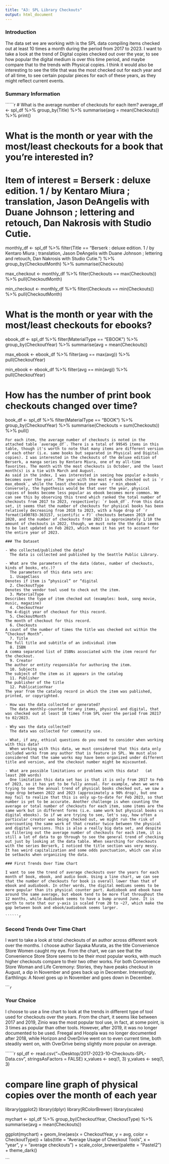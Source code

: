 ```yaml
---
title: "A3: SPL Library Checkouts"
output: html_document
---
```


### Introduction

The data set we are working with is the SPL data compiling items checked out at least 10 times a month during the period from 2017 to 2023. I want to take a look at the trend of Digital copies checked out over the year, to see how popular the digital medium is over this time period, and maybe compare that to the trends with Physical copies. I think it would also be interesting to see the title that was the most checked out for each year and of all time, to see certain popular pieces for each of these years, as they might reflect current events. 

### Summary Information

``````r
# What is the average number of checkouts for each item?
average_df <- spl_df %>%
  group_by(Title) %>%
  summarise(avg = mean(Checkouts)) %>%
  print()

# What is the month or year with the most/least checkouts for a book that you're interested in?
# Item of interest = Berserk : deluxe edition. 1 / by Kentaro Miura ; translation, Jason DeAngelis with Duane Johnson ; lettering and retouch, Dan Nakrosis with Studio Cutie.
monthly_df <- spl_df %>% 
  filter(Title == "Berserk : deluxe edition. 1 / by Kentaro Miura ; translation, Jason DeAngelis with Duane Johnson ; lettering and retouch, Dan Nakrosis with Studio Cutie.") %>%
  group_by(CheckoutMonth) %>%
  summarise(Checkouts) 

max_checkout <- monthly_df %>%
  filter(Checkouts == max(Checkouts)) %>%
  pull(CheckoutMonth)

min_checkout <- monthly_df %>%
  filter(Checkouts == min(Checkouts)) %>%
  pull(CheckoutMonth)
  
# What is the month or year with the most/least checkouts for ebooks?
ebook_df <- spl_df %>%
  filter(MaterialType == "EBOOK") %>%
  group_by(CheckoutYear) %>%
  summarise(avg = mean(Checkouts))

max_ebook <- ebook_df %>%
  filter(avg == max(avg)) %>%
  pull(CheckoutYear)

min_ebook <- ebook_df %>%
  filter(avg == min(avg)) %>%
  pull(CheckoutYear)

# How has the number of print book checkouts changed over time?
book_df <- spl_df %>%
  filter(MaterialType == "BOOK") %>%
  group_by(CheckoutYear) %>%
  summarise(Checkouts = sum(Checkouts)) %>%
  pull()
```
For each item, the average number of checkouts is noted in the attached table `average_df`. There is a total of 99545 items in this table, though it's worth to note that many items are different version of each other (i.e. same books but separated in Physical and Digital copies). I was interested in the checkouts of the deluxe edition of Berserk, a manga series by Kentaro Miura, one of my all-time favorites. The month with the most checkouts is October, and the least month(s) is a tie with March and August. 
As said in the index, I was interested in seeing how popular e-books becomes over the year. The year with the most e-book checked out is `r max_ebook`, while the least checkout year was `r min_ebook`. Conversely, the hypothesis would be that over the year, physical copies of books become less popular as ebook becomes more common. We can see this by observing this trend which ranked the total number of checkouts from 2017 to 2023, respectively: `r book_df`. From this data set, it seems that the number of checkouts for physical books has been relatively decreasing from 2018 to 2023, with a huge drop of `r format(1490783-363157, scientific = F)` checkouts between 2019 and 2020, and the number of checkouts from 2023 is approximately 1/10 the amount of checkouts in 2022, though, we must note the the data seems to be last updated on Feb 2023, which mean it has yet to account for the entire year of 2023. 

### The Dataset

- Who collected/published the data?  
  The data is collected and published by the Seattle Public Library. 
  
- What are the parameters of the data (dates, number of checkouts, kinds of books, etc.)?
  The parameters of this data sets are:
  1. UsageClass
Denotes if item is “physical” or “digital
  2. CheckoutType
Denotes the vendor tool used to check out the item.
  3. MaterialType
Describes the type of item checked out (examples: book, song movie, music, magazine)
  4. CheckoutYear	
The 4-digit year of checkout for this record.
  5. CheckoutMonth	
The month of checkout for this record.
  6. Checkouts	
A count of the number of times the title was checked out within the “Checkout Month”.
  7. Title	
The full title and subtitle of an individual item
  8. ISBN	
A comma separated list of ISBNs associated with the item record for the checkout.
  9. Creator	
The author or entity responsible for authoring the item.
  10. Subjects	
The subject of the item as it appears in the catalog
  11. Publisher	
The publisher of the title
  12. PublicationYear	
The year from the catalog record in which the item was published, printed, or copyrighted.
  
- How was the data collected or generated? 
  The data monthly-counted for any items, physical and digital, that was checked out at least 10 times from SPL over the period from 20217 to 02/2023. 

- Why was the data collected? 
  The data was collected for community use. 
  
- What, if any, ethical questions do you need to consider when working with this data? 
  When working with this data, we must considered that this data only included works from any author that is feature in SPL. We must also considered that the same works may have been organized under different title and version, and the checkout number might be miscounted. 
  
- What are possible limitations or problems with this data?   (at least 200 words)
  One limitation this data set has is that it is only from 2017 to Feb of 2023, so it has yet to be fully annual. For example, when we were trying to see the annual trend of physical books checked out, we saw a huge drop between 2022 and 2023 (approximately a 90% drop), but one may fail to realize that this is only up-to-date for Feb 2023, so that number is yet to be accurate. Another challenge is when counting the average or total number of checkouts for each item, some items are the same work but in different forms (i.e. same work but physical books vs digital ebooks). So if we are trying to see, let's say, how often a particular creator was being checked out, we might run the risk of overcounting the same work of that creator twice between the physical and digital versions. This is also a really big data set, and despite us filtering out the average number of checkouts for each item, it is still a lot of data to go through to see the general trend of checking out just by looking at the data table. When searching for checkouts with the series Berserk, I noticed the title section was very messy. It has weird capitalization and some odds punctuation, which can also be setbacks when organizing the data.

### First Trends Over Time Chart

I want to see the trend of average checkouts over the years for each month of book, ebook, and audio book. Using a line chart, we can see that the number of checkouts for book is overall lower than that of ebook and audiobook. In other words, the digital mediums seems to be more popular than its physical counter part. Audiobook and ebook have around the same average, but ebook tend to be more flat throughout the 12 months, while Audiobook seems to have a bump around June. It is worth to note that our y-axis is scaled from 20 to ~27, which make the gap between book and ebook/audiobook seems larger. 

``````r
```

### Second Trends Over Time Chart
I want to take a look at total checkouts of an author across different work over the months. I choose author Sayaka Murata, as the title Convenience Store Women caught my eye. From the chart, we can see that the Convenience Store Store seems to be their most popular works, with much higher checkouts compare to their two other works. For both Convenience Store Woman and Life Ceremony: Stories, they have peaks checkout in August, a dip in November and goes back up in December. Interestingly, Earthlings: A Novel goes up in November and goes down in December. 

``````r
```

### Your Choice

I choose to use a line chart to look at the trends in different type of tool used for checkouts over the years. From the chart, it seems like between 2017 and 2019, Zinio was the most popular tool use, in fact, at some point, is 3 times as popular than other tools. However, after 2019, it was no longer documented to be used. Freegal and Hoopla was no longer documented after 2018, while Horizon and OverDrive went on to even current time, both steadily went on, with OverDrive being slightly more popular on average. 

``````r
spl_df <- read.csv("~/Desktop/2017-2023-10-Checkouts-SPL-Data.csv", stringsAsFactors = FALSE)
x_values <- seq(1, 3)
y_values <- seq(1, 3)

# compare line graph of physical copies over the month of each year
library(ggplot2)
library(dplyr)
library(RColorBrewer) 
library(scales)

mychart <- spl_df %>%
  group_by(CheckoutYear, CheckoutType) %>%
  summarise(avg = mean(Checkouts))

ggplot(mychart) +
  geom_line(aes(x = CheckoutYear, y = avg, color = CheckoutType)) +
  labs(title = "Average Usage of Checkout Tools", 
       x = "year", 
       y = "average checkouts") +
  scale_color_brewer(palette = "Pastel2") +
  theme_dark()
  
```


